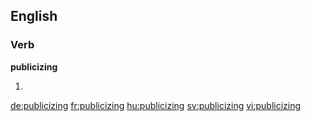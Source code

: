 ==English==

===Verb===
'''publicizing'''

# {{present participle of|publicize}}

[[de:publicizing]]
[[fr:publicizing]]
[[hu:publicizing]]
[[sv:publicizing]]
[[vi:publicizing]]
